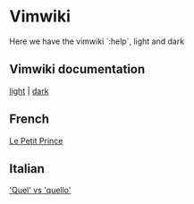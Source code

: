 = Vimwiki =

Here we have the vimwiki `:help`, light and dark

== Vimwiki documentation ==

[[local:vimwiki.txt.breve.htm|light]] | [[local:vimwiki.txt.dark.htm|dark]]

== French ==

[[le-petit-prince|Le Petit Prince]]

== Italian ==

[[quel-vs-quello|'Quel' vs 'quello']]


